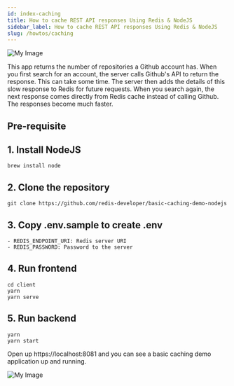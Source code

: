 ```yaml
---
id: index-caching
title: How to cache REST API responses Using Redis & NodeJS
sidebar_label: How to cache REST API responses Using Redis & NodeJS
slug: /howtos/caching
---
```



![My Image](cachingapp.png)

This app returns the number of repositories a Github account has. When you first search for an account, the server calls Github's API to return the response. This can take some time. The server then adds the details of this slow response to Redis for future requests. When you search again, the next response comes directly from Redis cache instead of calling Github. The responses become much faster.


## Pre-requisite

## 1. Install NodeJS

```
brew install node
```


## 2. Clone the repository

```
git clone https://github.com/redis-developer/basic-caching-demo-nodejs
```

## 3. Copy .env.sample to create .env


```
- REDIS_ENDPOINT_URI: Redis server URI
- REDIS_PASSWORD: Password to the server
```

## 4. Run frontend

```
cd client
yarn
yarn serve
```

## 5. Run backend

```
yarn
yarn start
```

Open up https://localhost:8081 and you can see a basic caching demo application up and running.

![My Image](cachingdemo.png)
